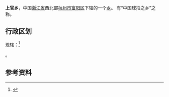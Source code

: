 {{中国乡级行政区
|景观照片文件名       = 
|景观照片描述         = 
}}
'''上官乡'''，中国[[浙江省|浙江省]]西北部[[杭州市|杭州市]][[富阳区|富阳区]]下辖的一个[[乡|乡]]。
有“中国球拍之乡”之称。

==行政区划==
现辖：<ref>{{PRC admin/ref sgc|33/01/11/201/000}}</ref>

{{PRC admin/children|33/01/11/201/000}}。

==参考资料==
{{reflist}}

{{PRC admin/navcat|33/01/11/201/000}}